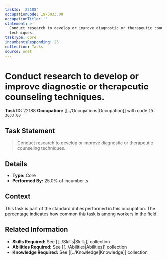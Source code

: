 ```yaml
---
taskId: '22188'
occupationCode: 19-3033.00
occupationTitle: ''
statement: >-
  Conduct research to develop or improve diagnostic or therapeutic counseling
  techniques.
taskType: Core
incumbentsResponding: 25
collection: Tasks
source: onet
---
```

# Conduct research to develop or improve diagnostic or therapeutic counseling techniques.

**Task ID:** 22188
**Occupation:** [[../Occupations|Occupation]] with code `19-3033.00`

## Task Statement

> Conduct research to develop or improve diagnostic or therapeutic counseling techniques.

## Details

- **Type:** Core
- **Performed By:** 25.0% of incumbents

## Context

This task is part of the standard duties performed in this occupation. The percentage indicates how common this task is among workers in the field.

## Related Information

- **Skills Required:** See [[../Skills|Skills]] collection
- **Abilities Required:** See [[../Abilities|Abilities]] collection
- **Knowledge Required:** See [[../Knowledge|Knowledge]] collection
